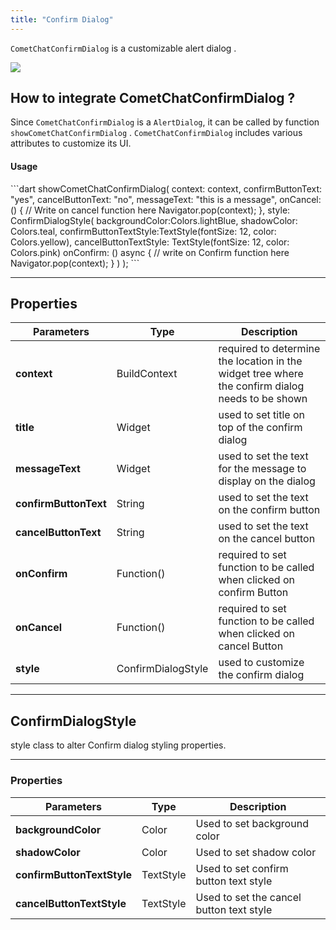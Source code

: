 ```yaml
---
title: "Confirm Dialog"
---
```


`CometChatConfirmDialog` is a customizable alert dialog .

<Frame>
  <img src="/images/b6323946-oo9l4mwqk5jw1w55uqxv8dwrx6mzlcwu9nbrpsm9xqlxyu1jfowjzb6dttss6uiu-c737189f2d6f8f5a3a2fa2a7d00241b5.png" />
</Frame>

## How to integrate CometChatConfirmDialog ?

Since `CometChatConfirmDialog` is a `AlertDialog`, it can be called by function `showCometChatConfirmDialog` . `CometChatConfirmDialog` includes various attributes to customize its UI.

#### Usage

<Tabs>
<Tab title="Dart">
```dart
showCometChatConfirmDialog(
    context: context,
    confirmButtonText: "yes",
    cancelButtonText: "no",
    messageText: "this is a message",
    onCancel: () {
        // Write on cancel function here
        Navigator.pop(context);
    },
    style: ConfirmDialogStyle(
        backgroundColor:Colors.lightBlue,
        shadowColor: Colors.teal,
        confirmButtonTextStyle:TextStyle(fontSize: 12, color: Colors.yellow),
        cancelButtonTextStyle: TextStyle(fontSize: 12, color: Colors.pink)
        onConfirm: () async {
            // write on Confirm function here
            Navigator.pop(context);
        }
    )
);
```

</Tab>

</Tabs>

***

## Properties

| Parameters            | Type               | Description                                                                                      |
| --------------------- | ------------------ | ------------------------------------------------------------------------------------------------ |
| **context**           | BuildContext       | required to determine the location in the widget tree where the confirm dialog needs to be shown |
| **title**             | Widget             | used to set title on top of the confirm dialog                                                   |
| **messageText**       | Widget             | used to set the text for the message to display on the dialog                                    |
| **confirmButtonText** | String             | used to set the text on the confirm button                                                       |
| **cancelButtonText**  | String             | used to set the text on the cancel button                                                        |
| **onConfirm**         | Function()         | required to set function to be called when clicked on confirm Button                             |
| **onCancel**          | Function()         | required to set function to be called when clicked on cancel Button                              |
| **style**             | ConfirmDialogStyle | used to customize the confirm dialog                                                             |

***

## ConfirmDialogStyle

style class to alter Confirm dialog styling properties.

***

### Properties

| Parameters                 | Type      | Description                              |
| -------------------------- | --------- | ---------------------------------------- |
| **backgroundColor**        | Color     | Used to set background color             |
| **shadowColor**            | Color     | Used to set shadow color                 |
| **confirmButtonTextStyle** | TextStyle | Used to set confirm button text style    |
| **cancelButtonTextStyle**  | TextStyle | Used to set the cancel button text style |

